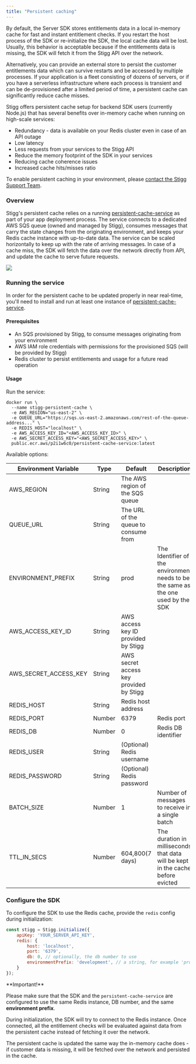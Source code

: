 ```yaml
---
title: "Persistent caching"
---
```


By default, the Server SDK stores entitlements data in a local in-memory cache for fast and instant entitlement checks. If you restart the host process of the SDK or re-initialize the SDK, the local cache data will be lost. Usually, this behavior is acceptable because if the entitlements data is missing, the SDK will fetch it from the Stigg API over the network.

Alternatively, you can provide an external store to persist the customer entitlements data which can survive restarts and be accessed by multiple processes. If your application is a fleet consisting of dozens of servers, or if you have a serverless infrastructure where each process is transient and can be de-provisioned after a limited period of time, a persistent cache can significantly reduce cache misses.

Stigg offers persistent cache setup for backend SDK users (currently Node.js) that has several benefits over in-memory cache when running on high-scale services: 

* Redundancy - data is available on your Redis cluster even in case of an API outage
* Low latency
* Less requests from your services to the Stigg API
* Reduce the memory footprint of the SDK in your services
* Reducing cache coherence issues
* Increased cache hits/misses ratio

To enable persistent caching in your environment, please [contact the Stigg Support Team](mailto:support@stigg.io).

### Overview

Stigg's persistent cache relies on a running [persistent-cache-service](https://gallery.ecr.aws/p2i1w6c0/persistent-cache-service) as part of your app deployment process. The service connects to a dedicated AWS SQS queue (owned and managed by Stigg), consumes messages that carry the state changes from the originating environment, and keeps your Redis cache instance with up-to-date data. The service can be scaled horizontally to keep up with the rate of arriving messages. In case of a cache miss, the SDK will fetch the data over the network directly from API, and update the cache to serve future requests.

![](/images/837f6c0-image.png)

### Running the service

In order for the persistent cache to be updated properly in near real-time, you'll need to install and run at least one instance of [persistent-cache-service](https://gallery.ecr.aws/p2i1w6c0/persistent-cache-service).

#### Prerequisites

* An SQS provisioned by Stigg, to consume messages originating from your environment
* AWS IAM role credentials with permissions for the provisioned SQS (will be provided by Stigg)
* Redis cluster to persist entitlements and usage for a future read operation

#### Usage

Run the service:

```shell Shell
docker run \
  --name stigg-persistent-cache \
  -e AWS_REGION="us-east-2" \
  -e QUEUE_URL="https://sqs.us-east-2.amazonaws.com/rest-of-the-queue-address..." \
  -e REDIS_HOST="localhost" \
  -e AWS_ACCESS_KEY_ID="<AWS_ACCESS_KEY_ID>" \
  -e AWS_SECRET_ACCESS_KEY="<AWS_SECRET_ACCESS_KEY>" \
  public.ecr.aws/p2i1w6c0/persistent-cache-service:latest
```

Available options:

| Environment Variable     | Type   | Default                                 | Description                                                                       |
| ------------------------ | ------ | --------------------------------------- | --------------------------------------------------------------------------------- |
| AWS\_REGION              | String | The AWS region of the SQS queue         |                                                                                   |
| QUEUE\_URL               | String | The URL of the queue to consume from    |                                                                                   |
| ENVIRONMENT\_PREFIX      | String | prod                                    | The Identifier of the environment needs to be the same as the one used by the SDK |
| AWS\_ACCESS\_KEY\_ID     | String | AWS access key ID provided by Stigg     |                                                                                   |
| AWS\_SECRET\_ACCESS\_KEY | String | AWS secret access key provided by Stigg |                                                                                   |
| REDIS\_HOST              | String | Redis host address                      |                                                                                   |
| REDIS\_PORT              | Number | 6379                                    | Redis port                                                                        |
| REDIS\_DB                | Number | 0                                       | Redis DB identifier                                                               |
| REDIS\_USER              | String | (Optional) Redis username               |                                                                                   |
| REDIS\_PASSWORD          | String | (Optional) Redis password               |                                                                                   |
| BATCH\_SIZE              | Number | 1                                       | Number of messages to receive in a single batch                                   |
| TTL\_IN\_SECS            | Number | 604,800(7 days)                         | The duration in milliseconds that data will be kept in the cache before evicted   |

### Configure the SDK

To configure the SDK to use the Redis cache, provide the `redis` config during initialization:

```javascript Node.js
const stigg = Stigg.initialize({
    apiKey: 'YOUR_SERVER_API_KEY',
    redis: {
        host: 'localhost', 
        port: '6379',
        db: 0, // optionally, the db number to use
        environmentPrefix: 'development', // a string, for example 'production', 'staging' & etc
    }
});
```

<Note>
**Important!**
 
Please make sure that the SDK and the `persistent-cache-service` are configured to use the same Redis instance, DB number, and the same **environment prefix**.
</Note>

During initialization, the SDK will try to connect to the Redis instance. Once connected, all the entitlement checks will be evaluated against data from the persistent cache instead of fetching it over the network.

The persistent cache is updated the same way the in-memory cache does - if customer data is missing, it will be fetched over the network and persisted in the cache.